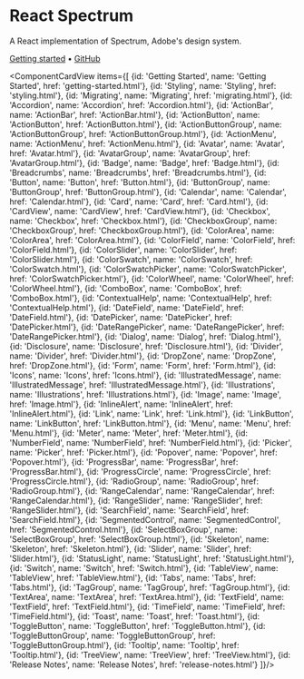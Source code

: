 


# React Spectrum

<PageDescription>A React implementation of Spectrum, Adobe's design system.</PageDescription>

[Getting started](getting-started.html) • [GitHub](https://github.com/adobe/react-spectrum)

<ComponentCardView items={[
  {id: 'Getting Started', name: 'Getting Started', href: 'getting-started.html'},
  {id: 'Styling', name: 'Styling', href: 'styling.html'},
  {id: 'Migrating', name: 'Migrating', href: 'migrating.html'},
  {id: 'Accordion', name: 'Accordion', href: 'Accordion.html'},
  {id: 'ActionBar', name: 'ActionBar', href: 'ActionBar.html'},
  {id: 'ActionButton', name: 'ActionButton', href: 'ActionButton.html'},
  {id: 'ActionButtonGroup', name: 'ActionButtonGroup', href: 'ActionButtonGroup.html'},
  {id: 'ActionMenu', name: 'ActionMenu', href: 'ActionMenu.html'},
  {id: 'Avatar', name: 'Avatar', href: 'Avatar.html'},
  {id: 'AvatarGroup', name: 'AvatarGroup', href: 'AvatarGroup.html'},
  {id: 'Badge', name: 'Badge', href: 'Badge.html'},
  {id: 'Breadcrumbs', name: 'Breadcrumbs', href: 'Breadcrumbs.html'},
  {id: 'Button', name: 'Button', href: 'Button.html'},
  {id: 'ButtonGroup', name: 'ButtonGroup', href: 'ButtonGroup.html'},
  {id: 'Calendar', name: 'Calendar', href: 'Calendar.html'},
  {id: 'Card', name: 'Card', href: 'Card.html'},
  {id: 'CardView', name: 'CardView', href: 'CardView.html'},
  {id: 'Checkbox', name: 'Checkbox', href: 'Checkbox.html'},
  {id: 'CheckboxGroup', name: 'CheckboxGroup', href: 'CheckboxGroup.html'},
  {id: 'ColorArea', name: 'ColorArea', href: 'ColorArea.html'},
  {id: 'ColorField', name: 'ColorField', href: 'ColorField.html'},
  {id: 'ColorSlider', name: 'ColorSlider', href: 'ColorSlider.html'},
  {id: 'ColorSwatch', name: 'ColorSwatch', href: 'ColorSwatch.html'},
  {id: 'ColorSwatchPicker', name: 'ColorSwatchPicker', href: 'ColorSwatchPicker.html'},
  {id: 'ColorWheel', name: 'ColorWheel', href: 'ColorWheel.html'},
  {id: 'ComboBox', name: 'ComboBox', href: 'ComboBox.html'},
  {id: 'ContextualHelp', name: 'ContextualHelp', href: 'ContextualHelp.html'},
  {id: 'DateField', name: 'DateField', href: 'DateField.html'},
  {id: 'DatePicker', name: 'DatePicker', href: 'DatePicker.html'},
  {id: 'DateRangePicker', name: 'DateRangePicker', href: 'DateRangePicker.html'},
  {id: 'Dialog', name: 'Dialog', href: 'Dialog.html'},
  {id: 'Disclosure', name: 'Disclosure', href: 'Disclosure.html'},
  {id: 'Divider', name: 'Divider', href: 'Divider.html'},
  {id: 'DropZone', name: 'DropZone', href: 'DropZone.html'},
  {id: 'Form', name: 'Form', href: 'Form.html'},
  {id: 'Icons', name: 'Icons', href: 'Icons.html'},
  {id: 'IllustratedMessage', name: 'IllustratedMessage', href: 'IllustratedMessage.html'},
  {id: 'Illustrations', name: 'Illustrations', href: 'Illustrations.html'},
  {id: 'Image', name: 'Image', href: 'Image.html'},
  {id: 'InlineAlert', name: 'InlineAlert', href: 'InlineAlert.html'},
  {id: 'Link', name: 'Link', href: 'Link.html'},
  {id: 'LinkButton', name: 'LinkButton', href: 'LinkButton.html'},
  {id: 'Menu', name: 'Menu', href: 'Menu.html'},
  {id: 'Meter', name: 'Meter', href: 'Meter.html'},
  {id: 'NumberField', name: 'NumberField', href: 'NumberField.html'},
  {id: 'Picker', name: 'Picker', href: 'Picker.html'},
  {id: 'Popover', name: 'Popover', href: 'Popover.html'},
  {id: 'ProgressBar', name: 'ProgressBar', href: 'ProgressBar.html'},
  {id: 'ProgressCircle', name: 'ProgressCircle', href: 'ProgressCircle.html'},
  {id: 'RadioGroup', name: 'RadioGroup', href: 'RadioGroup.html'},
  {id: 'RangeCalendar', name: 'RangeCalendar', href: 'RangeCalendar.html'},
  {id: 'RangeSlider', name: 'RangeSlider', href: 'RangeSlider.html'},
  {id: 'SearchField', name: 'SearchField', href: 'SearchField.html'},
  {id: 'SegmentedControl', name: 'SegmentedControl', href: 'SegmentedControl.html'},
  {id: 'SelectBoxGroup', name: 'SelectBoxGroup', href: 'SelectBoxGroup.html'},
  {id: 'Skeleton', name: 'Skeleton', href: 'Skeleton.html'},
  {id: 'Slider', name: 'Slider', href: 'Slider.html'},
  {id: 'StatusLight', name: 'StatusLight', href: 'StatusLight.html'},
  {id: 'Switch', name: 'Switch', href: 'Switch.html'},
  {id: 'TableView', name: 'TableView', href: 'TableView.html'},
  {id: 'Tabs', name: 'Tabs', href: 'Tabs.html'},
  {id: 'TagGroup', name: 'TagGroup', href: 'TagGroup.html'},
  {id: 'TextArea', name: 'TextArea', href: 'TextArea.html'},
  {id: 'TextField', name: 'TextField', href: 'TextField.html'},
  {id: 'TimeField', name: 'TimeField', href: 'TimeField.html'},
  {id: 'Toast', name: 'Toast', href: 'Toast.html'},
  {id: 'ToggleButton', name: 'ToggleButton', href: 'ToggleButton.html'},
  {id: 'ToggleButtonGroup', name: 'ToggleButtonGroup', href: 'ToggleButtonGroup.html'},
  {id: 'Tooltip', name: 'Tooltip', href: 'Tooltip.html'},
  {id: 'TreeView', name: 'TreeView', href: 'TreeView.html'},
  {id: 'Release Notes', name: 'Release Notes', href: 'release-notes.html'}
]}/>
